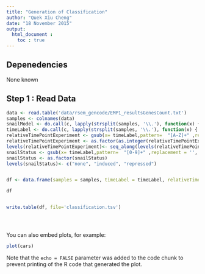 ```yaml
---
title: "Generation of Classification"
author: "Quek Xiu Cheng"
date: "18 November 2015"
output: 
  html_document : 
    toc : true
---
```


## Depenedencies 


None known

## Step 1 : Read Data

```r

data <- read.table('data/rsem_gencode/EMP1_resultsGenesCount.txt')
samples <- colnames(data)
snailModel <- do.call(c, lapply(strsplit(samples, '\\.'), function(x) { x[2]}))
timeLabel <- do.call(c, lapply(strsplit(samples, '\\.'), function(x) { x[3]}))
relativeTimePointExperiment <- gsub(x= timeLabel,pattern=  "[A-Z]+" ,replacement = '', perl=T)
relativeTimePointExperiment <- as.factor(as.integer(relativeTimePointExperiment))
levels(relativeTimePointExperiment)<- seq_along(levels(relativeTimePointExperiment))
snailStatus <- gsub(x= timeLabel,pattern=  "[0-9]+" ,replacement = '', perl=T)
snailStatus <- as.factor(snailStatus)
levels(snailStatus)<- c("none", "induced", "repressed")


df <- data.frame(samples = samples, timeLabel = timeLabel, relativeTimePointExperiment = relativeTimePointExperiment,  snailStatus=snailStatus)

df


write.table(df, file='classification.tsv')





```

You can also embed plots, for example:

```r
plot(cars)
```

Note that the `echo = FALSE` parameter was added to the code chunk to prevent printing of the R code that generated the plot.
